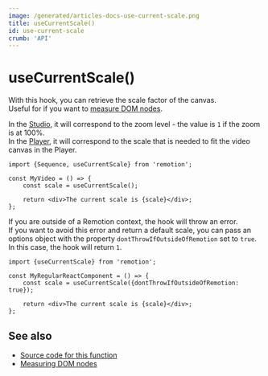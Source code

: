 ```yaml
---
image: /generated/articles-docs-use-current-scale.png
title: useCurrentScale()
id: use-current-scale
crumb: 'API'
---
```


# useCurrentScale()<AvailableFrom v="4.0.125" />

With this hook, you can retrieve the scale factor of the canvas.  
Useful for if you want to [measure DOM nodes](/docs/measuring).

In the [Studio](/docs/terminology/studio), it will correspond to the zoom level - the value is `1` if the zoom is at 100%.  
In the [Player](/docs/terminology/player), it will correspond to the scale that is needed to fit the video canvas in the Player.

```tsx twoslash title="MyComp.tsx"
import {Sequence, useCurrentScale} from 'remotion';

const MyVideo = () => {
	const scale = useCurrentScale();

	return <div>The current scale is {scale}</div>;
};
```

If you are outside of a Remotion context, the hook will throw an error.  
If you want to avoid this error and return a default scale, you can pass an options object with the property `dontThrowIfOutsideOfRemotion` set to `true`.  
In this case, the hook will return `1`.

```tsx twoslash title="MyComp.tsx"
import {useCurrentScale} from 'remotion';

const MyRegularReactComponent = () => {
	const scale = useCurrentScale({dontThrowIfOutsideOfRemotion: true});

	return <div>The current scale is {scale}</div>;
};
```

## See also

- [Source code for this function](https://github.com/remotion-dev/remotion/blob/main/packages/core/src/use-current-scale.ts)
- [Measuring DOM nodes](/docs/measuring)
